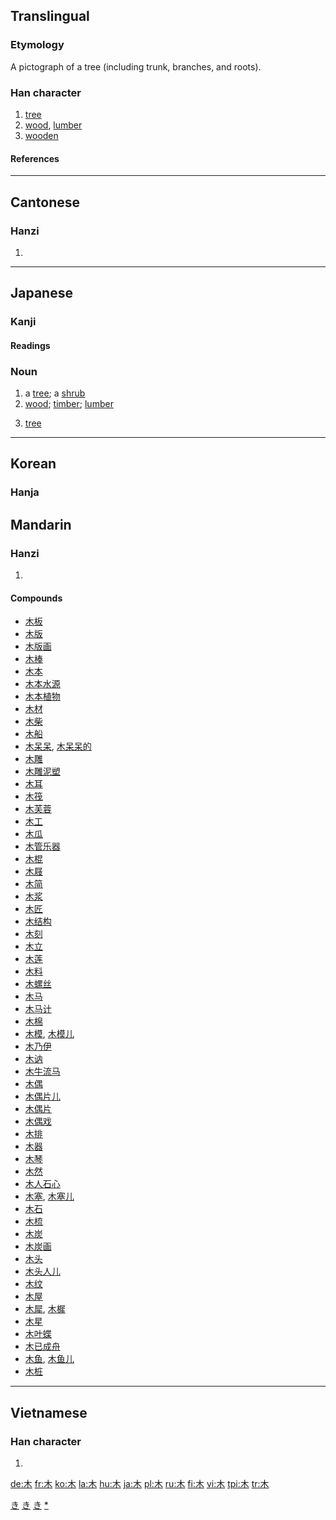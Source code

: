 {{see|ホ}}
==Translingual==
{{Han stroke|[[Image:木-order.gif]]}}

===Etymology===
A pictograph of a tree (including trunk, branches, and roots).

===Han character===
{{Han char|rn=75|rad=木|as=00|sn=4|four=4090<sub>0</sub>|canj=木 (D)}}

# [[tree]]
# [[wood]], [[lumber]]
# [[wooden]]

====References====
{{Han ref|kx=0509.010|dkj=14415|dj=0888.130|hdz=21149.060|uh=6728|ud=26408|bh=A4EC|bd=42220}}

----

==Cantonese==

===Hanzi===
{{yue-hanzi|jyut=[[muk6]]|y=[[muk6]]}}

# {{defn|Cantonese}}

----

==Japanese==

===Kanji===
{{ja-kanji|grade=1|rs=木00}}

====Readings====
{{ja-readings|on=[[ぼく]] (boku), [[もく]] (moku)|kun=[[き]] (ki)}}

===Noun===
{{ja-noun|k|hira=き|rom=ki}}

# a [[tree]]; a [[shrub]]
# [[wood]]; [[timber]]; [[lumber]]
# {{context|graph theory|computer science|lang=ja}} [[tree]]

[[Category:1000 Japanese basic words|き]]
[[Category:ja:Computer Science|き]]
[[Category:ja:Graph theory|き]]
[[Category:ja:Trees|*]]

----

==Korean==
===Hanja===
{{ko-hanja|hangeul=목|rv=mok|mr=mok|y=mok|eumhun=나무|ehrv=namu|ehmr=namu|ehy=namu}}

==Mandarin==

===Hanzi===
{{cmn-hanzi|pin=[[mù]] ([[mu4]]), [[shù]] ([[shu4]])|wg=mu<sup>4</sup>, shu<sup>4</sup>}}

# {{defn|Mandarin}}

====Compounds====
*[[木板]]
*[[木版]]
*[[木版画]]
*[[木棒]]
*[[木本]]
*[[木本水源]]
*[[木本植物]]
*[[木材]]
*[[木柴]]
*[[木船]]
*[[木呆呆]], [[木呆呆的]]
*[[木雕]]
*[[木雕泥塑]]
*[[木耳]]
*[[木筏]]
*[[木芙蓉]]
*[[木工]]
*[[木瓜]]
*[[木管乐器]]
*[[木棍]]
*[[木屐]]
*[[木简]]
*[[木浆]]
*[[木匠]]
*[[木结构]]
*[[木刻]]
*[[木立]]
*[[木莲]]
*[[木料]]
*[[木螺丝]]
*[[木马]]
*[[木马计]]
*[[木棉]]
*[[木模]], [[木模儿]]
*[[木乃伊]]
*[[木讷]]
*[[木牛流马]]
*[[木偶]]
*[[木偶片儿]]
*[[木偶片]]
*[[木偶戏]]
*[[木排]]
*[[木器]]
*[[木琴]]
*[[木然]]
*[[木人石心]]
*[[木塞]], [[木塞儿]]
*[[木石]]
*[[木梳]]
*[[木炭]]
*[[木炭画]]
*[[木头]]
*[[木头人儿]]
*[[木纹]]
*[[木屋]]
*[[木犀]], [[木樨]]
*[[木星]]
*[[木叶蝶]]
*[[木已成舟]]
*[[木鱼]], [[木鱼儿]]
*[[木桩]]

----

==Vietnamese==

===Han character===
{{vi-hantu|[[mộc]]}}

# {{defn|Vietnamese}}

[[de:木]]
[[fr:木]]
[[ko:木]]
[[la:木]]
[[hu:木]]
[[ja:木]]
[[pl:木]]
[[ru:木]]
[[fi:木]]
[[vi:木]]
[[tpi:木]]
[[tr:木]]